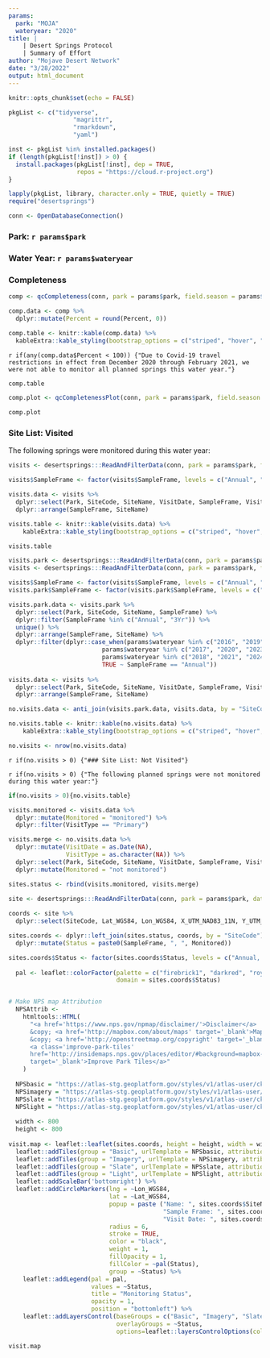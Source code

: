 ```yaml
---
params:
  park: "MOJA"
  wateryear: "2020"
title: |
    | Desert Springs Protocol
    | Summary of Effort
author: "Mojave Desert Network"
date: "3/28/2022"
output: html_document
---
```


```r
knitr::opts_chunk$set(echo = FALSE)

pkgList <- c("tidyverse",
                  "magrittr",
                  "rmarkdown",
                  "yaml")

inst <- pkgList %in% installed.packages()
if (length(pkgList[!inst]) > 0) {
  install.packages(pkgList[!inst], dep = TRUE, 
                   repos = "https://cloud.r-project.org")
}

lapply(pkgList, library, character.only = TRUE, quietly = TRUE)
require("desertsprings")

conn <- OpenDatabaseConnection()
```

### Park: `r params$park`
### Water Year: `r params$wateryear`

### Completeness

``` r
comp <- qcCompleteness(conn, park = params$park, field.season = params$wateryear)

comp.data <- comp %>%
  dplyr::mutate(Percent = round(Percent, 0))

comp.table <- knitr::kable(comp.data) %>%
  kableExtra::kable_styling(bootstrap_options = c("striped", "hover", "condensed", "responsive"), full_width = FALSE, position = "left")
```

`r if(any(comp.data$Percent < 100)) {"Due to Covid-19 travel restrictions in effect from December 2020 through February 2021, we were not able to monitor all planned springs this water year."}`

```r
comp.table
```

``` r
comp.plot <- qcCompletenessPlot(conn, park = params$park, field.season = params$wateryear)

comp.plot
```

### Site List: Visited

The following springs were monitored during this water year:

``` r
visits <- desertsprings:::ReadAndFilterData(conn, park = params$park, field.season = params$wateryear, data.source = "database", data.name = "Visit")

visits$SampleFrame <- factor(visits$SampleFrame, levels = c("Annual", "3Yr", "Over"))

visits.data <- visits %>%
  dplyr::select(Park, SiteCode, SiteName, VisitDate, SampleFrame, VisitType) %>%
  dplyr::arrange(SampleFrame, SiteName)

visits.table <- knitr::kable(visits.data) %>%
    kableExtra::kable_styling(bootstrap_options = c("striped", "hover", "condensed", "responsive"), full_width = FALSE, position = "left")

visits.table
```

``` r
visits.park <- desertsprings:::ReadAndFilterData(conn, park = params$park, data.source = "database", data.name = "Visit")
visits <- desertsprings:::ReadAndFilterData(conn, park = params$park, field.season = params$wateryear, data.source = "database", data.name = "Visit")

visits$SampleFrame <- factor(visits$SampleFrame, levels = c("Annual", "3Yr", "Over"))
visits.park$SampleFrame <- factor(visits.park$SampleFrame, levels = c("Annual", "3Yr", "Over"))

visits.park.data <- visits.park %>%
  dplyr::select(Park, SiteCode, SiteName, SampleFrame) %>%
  dplyr::filter(SampleFrame %in% c("Annual", "3Yr")) %>%
  unique() %>%
  dplyr::arrange(SampleFrame, SiteName) %>%
  dplyr::filter(dplyr::case_when(params$wateryear %in% c("2016", "2019", "2022", "2025", "2028") & params$park %in% c("LAKE", "MOJA") ~ SampleFrame %in% c("Annual", "3Yr"),
                          params$wateryear %in% c("2017", "2020", "2023", "2026", "2029") & params$park %in% c("PARA", "JOTR") ~ SampleFrame %in% c("Annual", "3Yr"),
                          params$wateryear %in% c("2018", "2021", "2024", "2027", "2030") & params$park %in% c("DEVA") ~ SampleFrame %in% c("Annual", "3Yr"),
                          TRUE ~ SampleFrame == "Annual"))
  
visits.data <- visits %>%
  dplyr::select(Park, SiteCode, SiteName, VisitDate, SampleFrame, VisitType) %>%
  dplyr::arrange(SampleFrame, SiteName)

no.visits.data <- anti_join(visits.park.data, visits.data, by = "SiteCode")

no.visits.table <- knitr::kable(no.visits.data) %>%
    kableExtra::kable_styling(bootstrap_options = c("striped", "hover", "condensed", "responsive"), full_width = FALSE, position = "left")

no.visits <- nrow(no.visits.data)
```

`r if(no.visits > 0) {"### Site List: Not Visited"}`

`r if(no.visits > 0) {"The following planned springs were not monitored during this water year:"}`

``` r
if(no.visits > 0){no.visits.table}
```

``` r
visits.monitored <- visits.data %>%
  dplyr::mutate(Monitored = "monitored") %>%
  dplyr::filter(VisitType == "Primary")

visits.merge <- no.visits.data %>%
  dplyr::mutate(VisitDate = as.Date(NA),
                VisitType = as.character(NA)) %>%
  dplyr::select(Park, SiteCode, SiteName, VisitDate, SampleFrame, VisitType) %>%
  dplyr::mutate(Monitored = "not monitored")

sites.status <- rbind(visits.monitored, visits.merge)

site <- desertsprings:::ReadAndFilterData(conn, park = params$park, data.source = "database", data.name = "Site")
  
coords <- site %>%
  dplyr::select(SiteCode, Lat_WGS84, Lon_WGS84, X_UTM_NAD83_11N, Y_UTM_NAD83_11N)

sites.coords <- dplyr::left_join(sites.status, coords, by = "SiteCode") %>%
  dplyr::mutate(Status = paste0(SampleFrame, ", ", Monitored))

sites.coords$Status <- factor(sites.coords$Status, levels = c("Annual, monitored", "Annual, not monitored", "3Yr, monitored", "3Yr, not monitored", "Over, monitored"))
  
  pal <- leaflet::colorFactor(palette = c("firebrick1", "darkred", "royalblue1", "midnightblue", "gold"),
                              domain = sites.coords$Status)


# Make NPS map Attribution
  NPSAttrib <-
    htmltools::HTML(
      "<a href='https://www.nps.gov/npmap/disclaimer/'>Disclaimer</a> |
      &copy; <a href='http://mapbox.com/about/maps' target='_blank'>Mapbox</a>
      &copy; <a href='http://openstreetmap.org/copyright' target='_blank'>OpenStreetMap</a> contributors |
      <a class='improve-park-tiles'
      href='http://insidemaps.nps.gov/places/editor/#background=mapbox-satellite&map=4/-95.97656/39.02772&overlays=park-tiles-overlay'
      target='_blank'>Improve Park Tiles</a>"
    )
  
  NPSbasic = "https://atlas-stg.geoplatform.gov/styles/v1/atlas-user/ck58pyquo009v01p99xebegr9/tiles/256/{z}/{x}/{y}@2x?access_token=pk.eyJ1IjoiYXRsYXMtdXNlciIsImEiOiJjazFmdGx2bjQwMDAwMG5wZmYwbmJwbmE2In0.lWXK2UexpXuyVitesLdwUg"
  NPSimagery = "https://atlas-stg.geoplatform.gov/styles/v1/atlas-user/ck72fwp2642dv07o7tbqinvz4/tiles/256/{z}/{x}/{y}@2x?access_token=pk.eyJ1IjoiYXRsYXMtdXNlciIsImEiOiJjazFmdGx2bjQwMDAwMG5wZmYwbmJwbmE2In0.lWXK2UexpXuyVitesLdwUg"
  NPSslate = "https://atlas-stg.geoplatform.gov/styles/v1/atlas-user/ck5cpvc2e0avf01p9zaw4co8o/tiles/256/{z}/{x}/{y}@2x?access_token=pk.eyJ1IjoiYXRsYXMtdXNlciIsImEiOiJjazFmdGx2bjQwMDAwMG5wZmYwbmJwbmE2In0.lWXK2UexpXuyVitesLdwUg"
  NPSlight = "https://atlas-stg.geoplatform.gov/styles/v1/atlas-user/ck5cpia2u0auf01p9vbugvcpv/tiles/256/{z}/{x}/{y}@2x?access_token=pk.eyJ1IjoiYXRsYXMtdXNlciIsImEiOiJjazFmdGx2bjQwMDAwMG5wZmYwbmJwbmE2In0.lWXK2UexpXuyVitesLdwUg"
  
  width <- 800
  height <- 800
  
visit.map <- leaflet::leaflet(sites.coords, height = height, width = width) %>%
  leaflet::addTiles(group = "Basic", urlTemplate = NPSbasic, attribution = NPSAttrib) %>%
  leaflet::addTiles(group = "Imagery", urlTemplate = NPSimagery, attribution = NPSAttrib) %>%
  leaflet::addTiles(group = "Slate", urlTemplate = NPSslate, attribution = NPSAttrib) %>%
  leaflet::addTiles(group = "Light", urlTemplate = NPSlight, attribution = NPSAttrib) %>%
  leaflet::addScaleBar('bottomright') %>%
  leaflet::addCircleMarkers(lng = ~Lon_WGS84,
                            lat = ~Lat_WGS84,
                            popup = paste ("Name: ", sites.coords$SiteName, "<br>",
                                           "Sample Frame: ", sites.coords$SampleFrame, "<br>",
                                           "Visit Date: ", sites.coords$VisitDate),
                            radius = 6,
                            stroke = TRUE,
                            color = "black",
                            weight = 1,
                            fillOpacity = 1,
                            fillColor = ~pal(Status),
                            group = ~Status) %>%
    leaflet::addLegend(pal = pal,
                       values = ~Status,
                       title = "Monitoring Status",
                       opacity = 1,
                       position = "bottomleft") %>%
    leaflet::addLayersControl(baseGroups = c("Basic", "Imagery", "Slate", "Light"),
                              overlayGroups = ~Status,
                              options=leaflet::layersControlOptions(collapsed = FALSE))

visit.map

```